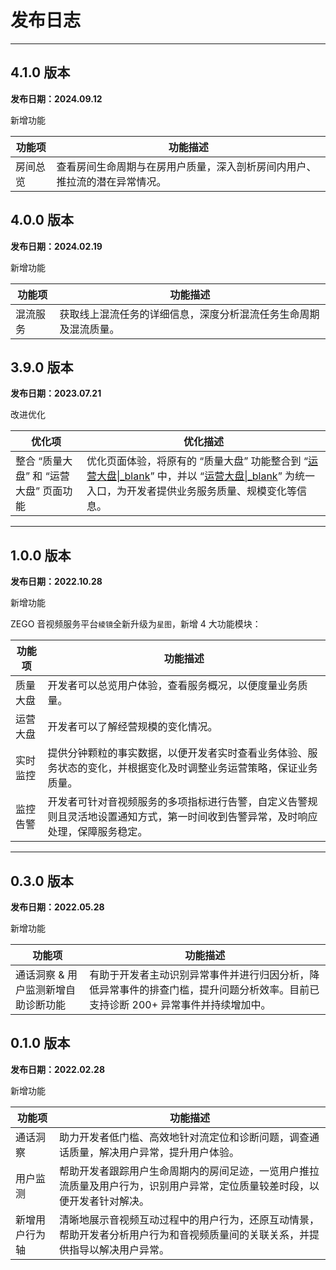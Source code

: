 # 发布日志

- - -

## 4.1.0 版本

**发布日期：2024.09.12**

<p class="hthree">新增功能</p>

| 功能项 | 功能描述 |
| -- | -- |
| 房间总览 | 查看房间生命周期与在房用户质量，深入剖析房间内用户、推拉流的潜在异常情况。 |

## 4.0.0 版本

**发布日期：2024.02.19**

<p class="hthree">新增功能</p>

| 功能项 | 功能描述 |
| -- | -- |
| 混流服务 | 获取线上混流任务的详细信息，深度分析混流任务生命周期及混流质量。 |

## 3.9.0 版本

**发布日期：2023.07.21**

<p class="hthree">改进优化</p>

| 优化项 | 优化描述 |
| -- | -- |
| 整合 “质量大盘” 和 “运营大盘” 页面功能 | 优化页面体验，将原有的 “质量大盘” 功能整合到 “[运营大盘\|_blank](./../Guides/Operations%20Dashboard/Function%20introduction.mdx)” 中，并以 “[运营大盘\|_blank](./../Guides/Operations%20Dashboard/Function%20introduction.mdx)” 为统一入口，为开发者提供业务服务质量、规模变化等信息。 |

- - -

## 1.0.0 版本

**发布日期：2022.10.28**

<p class="hthree">新增功能</p>

ZEGO 音视频服务平台`棱镜`全新升级为`星图`，新增 4 大功能模块： 

| 功能项 | 功能描述 |
| -- | -- |
| 质量大盘 | 开发者可以总览用户体验，查看服务概况，以便度量业务质量。 |
| 运营大盘 | 开发者可以了解经营规模的变化情况。 |
| 实时监控 | 提供分钟颗粒的事实数据，以便开发者实时查看业务体验、服务状态的变化，并根据变化及时调整业务运营策略，保证业务质量。 |
| 监控告警 | 开发者可针对音视频服务的多项指标进行告警，自定义告警规则且灵活地设置通知方式，第一时间收到告警异常，及时响应处理，保障服务稳定。 |

- - -

## 0.3.0 版本

**发布日期：2022.05.28**

<p class="hthree">新增功能</p>

| 功能项 | 功能描述 |
| -- | -- |
| 通话洞察 & 用户监测新增自助诊断功能 | 有助于开发者主动识别异常事件并进行归因分析，降低异常事件的排查门槛，提升问题分析效率。目前已支持诊断 200+ 异常事件并持续增加中。 |

## 0.1.0 版本

**发布日期：2022.02.28**

<p class="hthree">新增功能</p>

| 功能项 | 功能描述 |
| -- | -- |
| 通话洞察 | 助力开发者低门槛、高效地针对流定位和诊断问题，调查通话质量，解决用户异常，提升用户体验。 |
| 用户监测| 帮助开发者跟踪用户生命周期内的房间足迹，一览用户推拉流质量及用户行为，识别用户异常，定位质量较差时段，以便开发者针对解决。 |
| 新增用户行为轴 | 清晰地展示音视频互动过程中的用户行为，还原互动情景，帮助开发者分析用户行为和音视频质量间的关联关系，并提供指导以解决用户异常。 |
